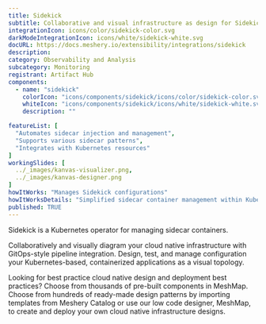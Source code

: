 ---
title: Sidekick
subtitle: Collaborative and visual infrastructure as design for Sidekick
integrationIcon: icons/color/sidekick-color.svg
darkModeIntegrationIcon: icons/white/sidekick-white.svg
docURL: https://docs.meshery.io/extensibility/integrations/sidekick
description: 
category: Observability and Analysis
subcategory: Monitoring
registrant: Artifact Hub
components:
  - name: "sidekick"
    colorIcon: "icons/components/sidekick/icons/color/sidekick-color.svg"
    whiteIcon: "icons/components/sidekick/icons/white/sidekick-white.svg"
    description: ""

featureList: [
  "Automates sidecar injection and management",
  "Supports various sidecar patterns",
  "Integrates with Kubernetes resources"
]
workingSlides: [
  ../_images/kanvas-visualizer.png,
  ../_images/kanvas-designer.png
]
howItWorks: "Manages Sidekick configurations"
howItWorksDetails: "Simplified sidecar container management within Kubernetes"
published: TRUE
---
<p>
Sidekick is a Kubernetes operator for managing sidecar containers.
</p>
<p>
    Collaboratively and visually diagram your cloud native infrastructure with GitOps-style pipeline integration. Design, test, and manage configuration your Kubernetes-based, containerized applications as a visual topology.
</p>
<p>
    Looking for best practice cloud native design and deployment best practices? Choose from thousands of pre-built components in MeshMap. Choose from hundreds of ready-made design patterns by importing templates from Meshery Catalog or use our low code designer, MeshMap, to create and deploy your own cloud native infrastructure designs.
</p>
